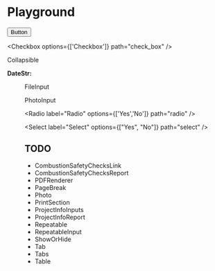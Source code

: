 # Playground

<Button variant='primary' href={process.env.REACT_APP_HOMEPAGE}>Button</Button>

<Checkbox options={['Checkbox']} path="check_box" />

<ClimateZoneSelect label="ClimateZoneSelect" path="climate_zone_select" />

<Collapsible header="Collapsible">
    Collapsible
</Collapsible>

<DateInput label="DateInput" path="date_input" />

**DateStr:** <DateStr date={props.data.date_input}/>

<Figure src="/logo192.png" />

<FileInput id="file_input" label="File Input">FileInput</FileInput>

<LabelValue label="LabelValue" path="doc_name" parent={props.project} />

<NumberInput label="NumberInput" min={0} max={100} path="number_input" />

<PhotoInput id="photo_input" label="PhotoInput">PhotoInput</PhotoInput>

<Radio label="Radio" options={['Yes','No']} path="radio" />

<Select label="Select" options={["Yes", "No"]} path="select" />

<StringInput label="StringInput" path="string_input" />

<TextInput label="TextInput" path="text_input" />

<USStateSelect label="USStateSelect" path="u_s_state_select" />

## TODO

* CombustionSafetyChecksLink
* CombustionSafetyChecksReport
* PDFRenderer
* PageBreak
* Photo
* PrintSection
* ProjectInfoInputs
* ProjectInfoReport
* Repeatable
* RepeatableInput
* ShowOrHide
* Tab
* Tabs
* Table
